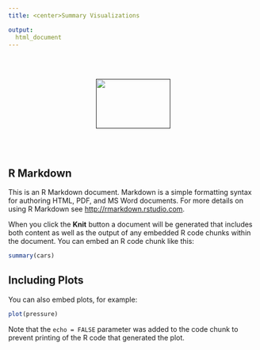 ```yaml
---
title: <center>Summary Visualizations

output:   
  html_document
---
```

<br></br>

<center><a href=""><img src= "https://media.giphy.com/media/h542VAc7DgZdX62cLa/giphy.gif" width="150" height="100" />
</a></center>

<br></br>

## R Markdown

This is an R Markdown document. Markdown is a simple formatting syntax for authoring HTML, PDF, and MS Word documents. For more details on using R Markdown see <http://rmarkdown.rstudio.com>.

When you click the **Knit** button a document will be generated that includes both content as well as the output of any embedded R code chunks within the document. You can embed an R code chunk like this:

```r
summary(cars)
```

## Including Plots

You can also embed plots, for example:

```r
plot(pressure)
```

Note that the `echo = FALSE` parameter was added to the code chunk to prevent printing of the R code that generated the plot.
